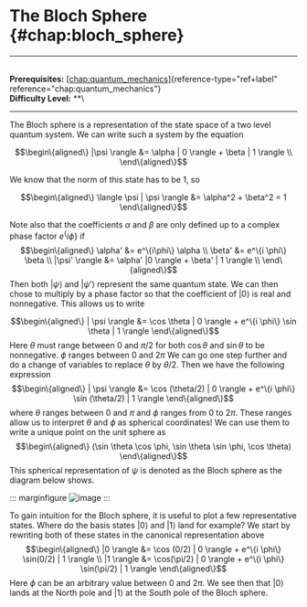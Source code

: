 # The Bloch Sphere \{#chap:bloch_sphere\}

------------------------------------------------------------------------

\
**Prerequisites:**
[\[chap:quantum_mechanics\]](#chap:quantum_mechanics)\{reference-type="ref+label"
reference="chap:quantum_mechanics"\}\
**Difficulty Level:** \*\*\

------------------------------------------------------------------------

The Bloch sphere is a representation of the state space of a two level
quantum system. We can write such a system by the equation

$$\begin\{aligned\}
    |\psi \rangle &= \alpha | 0 \rangle + \beta | 1 \rangle \\
\end\{aligned\}$$

We know that the norm of this state has to be $1$, so

$$\begin\{aligned\}
    \langle \psi | \psi \rangle &= \alpha^2 + \beta^2 = 1
\end\{aligned\}$$

Note also that the coefficients $\alpha$ and $\beta$ are only defined up
to a complex phase factor $e^\{i\phi\}$ if $$\begin\{aligned\}
    \alpha' &= e^\{i\phi\} \alpha \\
    \beta' &= e^\{i \phi\} \beta \\
    |\psi' \rangle &= \alpha' |0 \rangle + \beta' | 1 \rangle \\
\end\{aligned\}$$ Then both $|\psi \rangle$ and $|\psi' \rangle$ represent
the same quantum state. We can then chose to multiply by a phase factor
so that the coefficient of $|0 \rangle$ is real and nonnegative. This
allows us to write

$$\begin\{aligned\}
    | \psi \rangle &= \cos \theta | 0 \rangle + e^\{i \phi\} \sin \theta | 1 \rangle 
\end\{aligned\}$$ Here $\theta$ must range between $0$ and $\pi/2$ for
both $\cos \theta$ and $\sin \theta$ to be nonnegative. $\phi$ ranges
between $0$ and $2 \pi$ We can go one step further and do a change of
variables to replace $\theta$ by $\theta/2$. Then we have the following
expression $$\begin\{aligned\}
  | \psi \rangle &= \cos (\theta/2) | 0 \rangle + e^\{i \phi\} \sin (\theta/2) | 1 \rangle 
\end\{aligned\}$$ where $\theta$ ranges between $0$ and $\pi$ and $\phi$
ranges from $0$ to $2 \pi$. These ranges allow us to interpret $\theta$
and $\phi$ as spherical coordinates! We can use them to write a unique
point on the unit sphere as $$\begin\{aligned\}
    (\sin \theta \cos \phi, \sin \theta \sin \phi, \cos \theta)
\end\{aligned\}$$ This spherical representation of $\psi$ is denoted as
the Bloch sphere as the diagram below shows.

::: marginfigure
![image](figures/Physics/quantum_computing/bloch_sphere/bloch_sphere1.png)
:::

To gain intuition for the Bloch sphere, it is useful to plot a few
representative states. Where do the basis states $|0 \rangle$ and
$| 1 \rangle$ land for example? We start by rewriting both of these
states in the canonical representation above $$\begin\{aligned\}
    |0 \rangle &= \cos (0/2) | 0 \rangle + e^\{i \phi\} \sin(0/2) | 1 \rangle \\
    |1 \rangle &= \cos(\pi/2) | 0 \rangle + e^\{i \phi\} \sin(\pi/2) | 1 \rangle 
\end\{aligned\}$$ Here $\phi$ can be an arbitrary value between $0$ and
$2\pi$. We see then that $|0 \rangle$ lands at the North pole and
$|1 \rangle$ at the South pole of the Bloch sphere.
